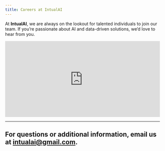 ```yaml
---
title: Careers at IntualAI
---
```


At **IntualAI**, we are always on the lookout for talented individuals to join our team. If you’re passionate about AI and data-driven solutions, we’d love to hear from you.


<iframe 
  src="https://tally.so/embed/wv0vlD?alignLeft=1&hideTitle=1&transparentBackground=1&dynamicHeight=1" 
  loading="lazy" 
  width="100%" 
  height="247" 
  frameborder="0" 
  marginheight="0" 
  marginwidth="0" 
  title="Careers - IntualAI">
</iframe>

---
For questions or additional information, email us at [intualai@gmail.com](mailto:intualai@gmail.com).
---